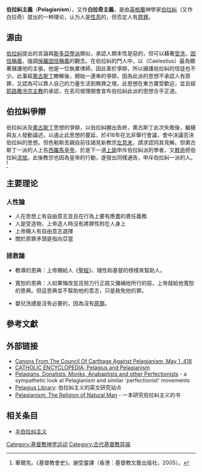 {{Refimprove |time=2010-04-10T21:20:13+00:00 }}
'''伯拉糾主義'''（'''Pelagianism'''），又作'''白拉奇主義'''，是由[[英格蘭|英格蘭]]神學家[[伯拉糾|伯拉糾]]（又作白拉奇）提出的一种理论，认为人是[[性恶|性恶]]的，但否定人有[[原罪|原罪]]。

== 源由 ==
[[伯拉糾|伯拉糾]]提出的言論與[[斯多亞學派|斯多亞學派]]類似，承認人類本性是惡的，但可以藉著[[受洗|受洗]]，[[因信稱義|因信稱義]]，強調[[保羅|保羅]][[因信稱義|因信稱義]]的觀念。在伯拉糾的門人中，以{{Link-en|色勒斯丟|Caelestius}}（Caelestius）最為顯著擁護他的主張，他是一位執業律師，因此善於爭辯，所以擁護伯拉糾的信徒也不少。此事經[[奧古斯丁|奧古斯丁]]瞭解後，開始一連串的爭辯，因為此派的思想不承認人有原罪，又認為可以靠人自己的力量生活到無罪之境，此思想在東方廣受歡迎，並且經[[耶路撒冷宗主教|耶路撒冷宗主教]]的承認，在丟司坡理開會宣布伯拉糾此派的思想合乎正道。

== 伯拉糾爭辯 ==
伯拉糾派及[[奧古斯丁|奧古斯丁]]思想的爭辯，以伯拉糾勝出告終{{来源请求}}，奧古斯丁此次失敗後，繼續與友人發動論述，以遏止此思想的蔓延，於416年在北非舉行會議，會中決議否決伯拉糾的思想。但色勒斯丟親自前往謁見新教宗[[左息末|左息末]]，請求認同其見解。但奧古斯丁一派的人上告[[西羅馬|西羅馬]][[皇帝|皇帝]]，於是下一道[[上諭|上諭]]申斥伯拉糾派的學者，又[[敕命|敕命]]把伯拉糾[[流放|流放]]。此後教宗也因為皇帝的行動，遂發出同樣通告，申斥伯拉糾一派的人。<ref>華爾克。《基督教會史》。謝受靈譯（香港：基督教文藝出版社，2005）。 </ref>

== 主要理论 ==
=== 人性論 ===
*人在思想上有自由意志並且在行為上要有應盡的責任義務
*人是受造物，上帝造人時沒有將罪性附在人身上
*上帝賜人有自由意志選擇
*關於原罪矛頭是指向亞當

=== 拯救論 ===
*教導的恩典：上帝賜給人《[[聖經|聖經]]》、理性和基督的榜樣來幫助人。

*寬恕的恩典：人如果悔改並且努力行正路又彌補他所行的惡，上帝就給他寬恕的恩典。但這恩典並不幫助他的意志，只是赦免他的罪。 

*嬰兒洗禮是沒有必要的，因為沒有[[原罪|原罪]]。

== 參考文獻 ==

{{reflist}}

== 外部链接 ==
*[http://www.seanmultimedia.com/Pie_Council_Of_Carthage_May_1_418.html Canons From The Council Of Carthage Against Pelagianism, May 1, 418]{{Wayback|url=http://www.seanmultimedia.com/Pie_Council_Of_Carthage_May_1_418.html |date=20160303230504 }}
*[http://www.newadvent.org/cathen/11604a.htm CATHOLIC ENCYCLOPEDIA: Pelagius and Pelagianism]{{Wayback|url=http://www.newadvent.org/cathen/11604a.htm |date=20071025065703 }}
*[https://web.archive.org/web/20060211113508/http://www.anabaptistnetwork.com/node/336 Pelagians, Donatists, Monks, Anabaptists and other Perfectionists] - a sympathetic look at Pelagianism and similar 'perfectionist' movements
*[http://www.pelagius.net/pelagius/index.htm Pelagius Library]{{Wayback|url=http://www.pelagius.net/pelagius/index.htm |date=20160704051049 }}: 伯拉糾主义的英文研究站点
*[http://www.modernreformation.org/mh94pelagianism.htm Pelagianism: The Religion of Natural Man]{{Wayback|url=http://www.modernreformation.org/mh94pelagianism.htm |date=20070401111438 }} - 一本研究伯拉糾主义的书

== 相关条目 ==
* [[半伯拉纠主义|半伯拉纠主义]]

{{Authority control}}
[[Category:基督教神学运动|Category:基督教神学运动]]
[[Category:古代基督教异端|Category:古代基督教异端]]